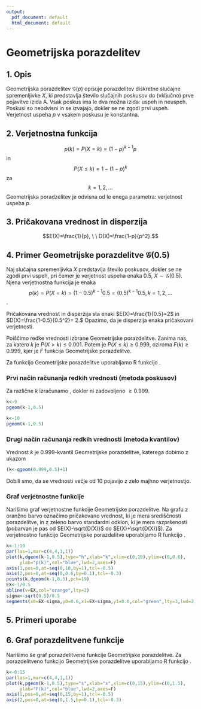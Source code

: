 ```yaml
---
output:
  pdf_document: default
  html_document: default
---
```

# Geometrijska porazdelitev
## 1. Opis
Geometrijska porazdelitev $\mathcal{G}(p)$ opisuje porazdelitev diskretne 
slučajne spremenljivke $X$, ki predstavlja število slučajnih poskusov do (vključno) prve pojavitve izida A. Vsak poskus ima le dva možna izida: uspeh in neuspeh. Poskusi so 
neodvisni in se izvajajo, dokler se ne zgodi prvi uspeh. Verjetnost 
uspeha $p$ v vsakem poskusu je konstantna. 

## 2. Verjetnostna funkcija  
$$p(k)=P(X=k)=(1-p)^{k-1}p$$ in $$P(X \leq k)=1-(1-p)^k$$ za $$ k=1,2,...$$
Geometrijska poradzelitev je odvisna od le enega parametra: verjetnost uspeha $p$.

## 3. Pričakovana vrednost in disperzija
$$E(X)=\frac{1}{p}, \ \ D(X)=\frac{1-p}{p^2}.$$ 

## 4. Primer Geometrijske porazdelitve $\mathcal{G}(0.5)$
Naj slučajna spremenljivka $X$ predstavlja število poskusov, dokler se ne 
zgodi prvi uspeh, pri čemer je verjetnost uspeha enaka 0.5, 
$X\sim\mathcal{G}(0.5)$. Njena verjetnostna funkcija je enaka
$$p(k)=P(X=k)=(1-0.5)^{k-1}0.5=(0.5)^{k-1}0.5, k=1,2,...$$.

Pričakovana vrednost in disperzija sta enaki $E(X)=\frac{1}{0.5}=2$ in 
$D(X)=\frac{1-0.5}{0.5^2}= 2.$ Opazimo, da je disperzija enaka pričakovani verjetnosti.

Poiščimo redke vrednosti izbrane Geometrijske porazdelitve. Zanima nas, za katero 
$k$ je $P(X>k)\leq 0.001$. 
Potem je $P(X\leq k)\geq 0.999$, oziroma $F(k)\geq 0.999$, kjer je $F$ funkcija 
Geometrijske porazdelitve.

Za funkcijo Geometrijske porazdelitve uporabljamo R funkcijo 
\texttt{pgeom(k-1,0.5)}.
<!-- za geometrijsko porazdelitev je k-1 prvi parameter funkcije pgeom. -->

### Prvi način računanja redkih vrednosti (metoda poskusov)
Za različne $k$ izračunamo \texttt{pgeom(k-1,0.5)}, dokler ni zadovoljeno 
\texttt{pgeom(k-1,0.5)}$\geq 0.999$.
```r
k<-9
pgeom(k-1,0.5)

k<-10
pgeom(k-1,0.5)
```

### Drugi način računanja redkih vrednosti (metoda kvantilov)
Vrednost $k$ je $0.999$-kvantil Geometrijske porazdelitve, katerega dobimo z ukazom
```r
(k<-qgeom(0.999,0.5)+1)
```

<!-- +2 je dodano zaradi definicije Pascalove porazdelitve v R-ju, -->
<!-- ne velja za Poissonovo, za geometrijsko porazdelitev je +1 -->

Dobili smo, da se vrednosti večje od 10 pojavijo z zelo majhno verjetnostjo. 

### Graf verjetnostne funkcije
Narišimo graf verjetnostne funkcije Geometrijske porazdelitve. Na grafu z oranžno barvo označimo 
pričakovano vrednost, ki je mera središčnosti porazdelitve, in z zeleno barvo 
standardni odklon, ki je mera razpršenosti
(pobarvan je pas od $E(X)-\sqrt{D(X)}$ do $E(X)+\sqrt{D(X)}$). Za verjetnostno funkcijo 
Geometrijske porazdelitve uporabljamo R funkcijo \texttt{dgeom(k-1,0.5)}.
<!-- za geometrijsko porazdelitev je k-1 prvi parameter funkcije dgeom. -->

<!-- Osnovni graf -->
<!-- k<-2:30 -->
<!-- plot(k,dnbinom(k-2,2,0.3),type="h") -->


```r
k<-1:10
par(las=1,mar=c(4,4,1,1))
plot(k,dgeom(k-1,0.5),type="h",xlab="k",xlim=c(0,10),ylim=c(0,0.6),
     ylab="p(k)",col="blue",lwd=2,axes=F)
axis(1,pos=0,at=seq(0,10,by=1),tcl=-0.5)
axis(2,pos=0,at=seq(0,0.6,by=0.1),tcl=-0.3)
points(k,dgeom(k-1,0.5),pch=19)
EX<-1/0.5
abline(v=EX,col="orange",lty=2)
sigma<-sqrt(0.5)/0.5
segments(x0=EX-sigma,y0=0.6,x1=EX+sigma,y1=0.6,col="green",lty=3,lwd=2)
```

## 5. Primeri uporabe
\begin{enumerate}
\item[1.] Žan in Lara igrata poker, dokler Lara ne zmaga prvič. 
Predpostavimo, da so igre pokerja neodvisne in, da je verjetnost, da Lara zmaga v 
vsaki igri, enaka $0.4$. Število iger pokerja, dokler Lara ne zmaga prvič, ima 
Geometrijsko porazdelitev $G(0.4)$. Lahko se posploši na vse vrste iger,
katere se končajo, ko en od tekmovalcev ali timov zmaga prvič.
\item[2.] Ginekolog želi prepričati en par, ki pričakuje svojega prvega otroka,
za udeležbo v novem naravnem procesu rojstva dojenčka. 
Naj bo $p=0.15$ verjetnost, da se par želi udeležiti. Število parov, ki jih 
ginekolog sprašuje, dokler se ne udeleži en par, 
ima Geometrijsko porazdelitev $G(0.15)$.
\item[3.] Nek košarkar zadane prosti met z verjetnostjo $0.65$. Število poskusov, ki jih potrebuje, da prvič zadane prosti met, je porazdeljeno Geometrijsko, in sicer $G(0.65)$.
\item[4.] Telefonske linije v nekem podjetju so zasedene $35\%$ časa. Predpostavimo, da so naši klici na to službo neodvisni. Število klicev, dokler se nam nekdo ne javi ima Geometrijsko porazdelitev $G(0.75)$.
\item[5.] Pošten kovanec mečemo, dokler prvič ne pade cifra. Število metov kovanca je porazdeljeno Geometrijsko, in sicer $G(0.5)$.
\item[6.] Proizvajalec računalnikov razpošilja računalnike pakirane posamezno, vsak v svoji škatli. V povprečju je $1\%$ računalnikov nepravilno sestavljenih. Prejemnik v podjetju odpira eno škatlo za drugo in testira računalnik iz škatle. Število računalnikov, ki jih testira, preden najde defektnega je porazdeljeno Geometrijsko $G(0.01)$.
\item[7.] Ribič v ribniku lovi ribe. V ribniku je $20\%$ postrvi, vse ostalo pa so krapi in ščuke. Predpostavimo, da so ulovi med seboj neodvisni. Število ulovov, dokler ribič prvič ne ujame postrvi je porazdeljeno Geometrijsko $G(0.2)$.
\item[8.] Janez je pozabil geslo za svoj e-poštni račun, zato se odloči, da ga bo poskusil uganiti. Verjetnost, da pravilno ugane geslo je $0.15$. Predpostavimo, da so poskusi neodvisni. Število poskusov, dokler Janez svojega gesla ne ugane ima Geometrijsko porazdelitev $G(0.15)$.
\end{enumerate}

## 6. Graf porazdelitvene funkcije

Narišimo še graf porazdelitvene funkcije Geometrijske porazdelitve. Za porazdelitveno funkcijo 
Geometrijske porazdelitve uporabljamo R funkcijo \texttt{pgeom(k-1,0.5)}.

```r
k<-0:15
par(las=1,mar=c(4,4,1,1))
plot(k,pgeom(k-1,0.5),type="s",xlab="x",xlim=c(0,15),ylim=c(0,1.5),
     ylab="F(k)",col="blue",lwd=2,axes=F)
axis(1,pos=0,at=seq(0,15,by=1),tcl=-0.5)
axis(2,pos=0,at=seq(0,1.5,by=0.1),tcl=-0.3)
```


